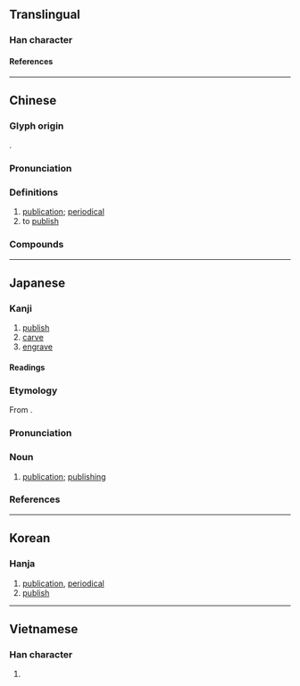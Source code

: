 {{also|栞|判|刋}}
{{character info}}
==Translingual==

===Han character===
{{Han char|rn=18|rad=刀|as=03|sn=5|four=12400|canj=MJLN|ids=⿰干刂}}

====References====
{{Han ref|kx=0136.160|dkj=01865|dj=0307.120|hdz=10323.140|uh=520A}}

----

==Chinese==
{{zh-forms}}

===Glyph origin===
{{Han etym}}
{{Han compound|干|刀|ls=psc|c1=p|c2=s|t2=knife}}.

===Pronunciation===
{{zh-pron
|m=kān
|m-s=kan1
|c=hon1,hon2
|c-t=han2
|g=kon1
|h=pfs=khân;gd=kan1
|j=kan1
|mb=ka̿ng
|md=kăng
|mn=khan
|mn-t=kang5/kang1
|w=1khe,1khoe
|x=kan1
|mc=y
|oc=y
|cat=n,v
}}

===Definitions===
{{zh-hanzi}}

# [[publication]]; [[periodical]]
# to [[publish]]

===Compounds===
{{zh-der|刊載|刊定|年刊|副刊|創刊|復刊|不刊之書|不刊之典|報刊|叢刊|刊行|刊例|不刊之論|季刊|刊印|刊布|刊誤表|停刊|休刊|彙刊|刊本|刊期|刊誤|刊薙|專刊|刊落|不刊|刊出|刊頭|增刊|付刊|半月刊|刊板|刊石|刊登|刊物|刊刻|書刊|發刊詞|時代週刊|畫刊|期刊|校刊|發刊|特刊|機關刊物|新聞周刊|月刊|旬刊|精刊本|週刊|雙週刊|選刊|系刊|網刊|試刊|線上期刊|舊刊本|黃色刊物|雙月刊|集刊|再刊|會刊}}

----

==Japanese==

===Kanji===
{{ja-kanji|grade=5|rs=刀03}}

# [[publish]]
# [[carve]]
# [[engrave]]

====Readings====
{{ja-readings
|goon=かん
|kanon=かん
|kun=けず-る, きざ-む
}}

===Etymology===
{{ja-kanjitab|かん|yomi=on}}
From {{der|ja|ltc|sort=かん|-}} {{ltc-l|刊}}.

===Pronunciation===
{{ja-pron|かん|acc=1|acc_ref=DJR|y=on}}

===Noun===
{{ja-noun|かん}}

# [[publication]]; [[publishing]]

===References===
<references/>

----

==Korean==

===Hanja===
{{ko-hanja|간}}

# [[publication]], [[periodical]]
# [[publish]]

----

==Vietnamese==

===Han character===
{{vi-readings|reading=[[khan]], [[san]]|rs=刀03}}

# {{rfdef|vi}}